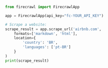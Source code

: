 ```python Python
from firecrawl import FirecrawlApp

app = FirecrawlApp(api_key="fc-YOUR_API_KEY")

# Scrape a website:
scrape_result = app.scrape_url('airbnb.com',
    formats=['markdown', 'html'],
    location={
        'country': 'BR',
        'languages': ['pt-BR']
    }
)
print(scrape_result)
```
